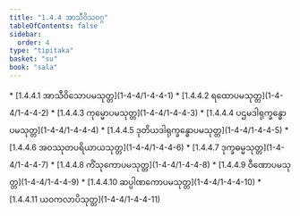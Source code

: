 ```yaml
---
title: "1.4.4 အာသီဝိသဝဂ္ဂ"
tableOfContents: false
sidebar:
  order: 4
type: "tipitaka"
basket: "su"
book: "sala"
---
```



<DynamicBreadcrumb />



<TableOfContents book="sala" section="1.4.4">
* [1.4.4.1 အာသီဝိသောပမသုတ္တ](1-4-4/1-4-4-1)
* [1.4.4.2 ရထောပမသုတ္တ](1-4-4/1-4-4-2)
* [1.4.4.3 ကုမ္မောပမသုတ္တ](1-4-4/1-4-4-3)
* [1.4.4.4 ပဌမဒါရုက္ခန္ဓောပမသုတ္တ](1-4-4/1-4-4-4)
* [1.4.4.5 ဒုတိယဒါရုက္ခန္ဓောပမသုတ္တ](1-4-4/1-4-4-5)
* [1.4.4.6 အဝဿုတပရိယာယသုတ္တ](1-4-4/1-4-4-6)
* [1.4.4.7 ဒုက္ခဓမ္မသုတ္တ](1-4-4/1-4-4-7)
* [1.4.4.8 ကိံသုကောပမသုတ္တ](1-4-4/1-4-4-8)
* [1.4.4.9 ဝီဏောပမသုတ္တ](1-4-4/1-4-4-9)
* [1.4.4.10 ဆပ္ပါဏကောပမသုတ္တ](1-4-4/1-4-4-10)
* [1.4.4.11 ယဝကလာပိသုတ္တ](1-4-4/1-4-4-11)
</TableOfContents>
